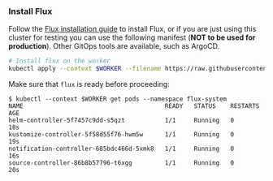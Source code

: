 ### Install Flux

Follow the [Flux installation guide](https://fluxcd.io/flux/installation/) to
install Flux, or if you are just using this cluster for testing you can use the
following manifest (**NOT to be used for production**). Other GitOps tools are
available, such as ArgoCD.

```bash
# Install flux on the worker
kubectl apply --context $WORKER --filename https://raw.githubusercontent.com/syntasso/kratix/main/hack/destination/gitops-tk-install.yaml
```


Make sure that `flux` is ready before proceeding:

```shell-session
$ kubectl --context $WORKER get pods --namespace flux-system
NAME                                       READY   STATUS    RESTARTS   AGE
helm-controller-5f7457c9dd-s5qzt           1/1     Running   0          18s
kustomize-controller-5f58d55f76-hwm5w      1/1     Running   0          19s
notification-controller-685bdc466d-5xmk8   1/1     Running   0          16s
source-controller-86b8b57796-t6xgg         1/1     Running   0          20s
```
